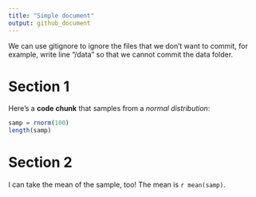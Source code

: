 ```yaml
---
title: "Simple document"
output: github_document
---
```


We can use gitignore to ignore the files that we don't want to commit, for example, write line "/data" so that we cannot commit the data folder. 


# Section 1

Here's a **code chunk** that samples from 
a _normal distribution_:

```r
samp = rnorm(100)
length(samp)
```

# Section 2

I can take the mean of the sample, too!
The mean is `r mean(samp)`.